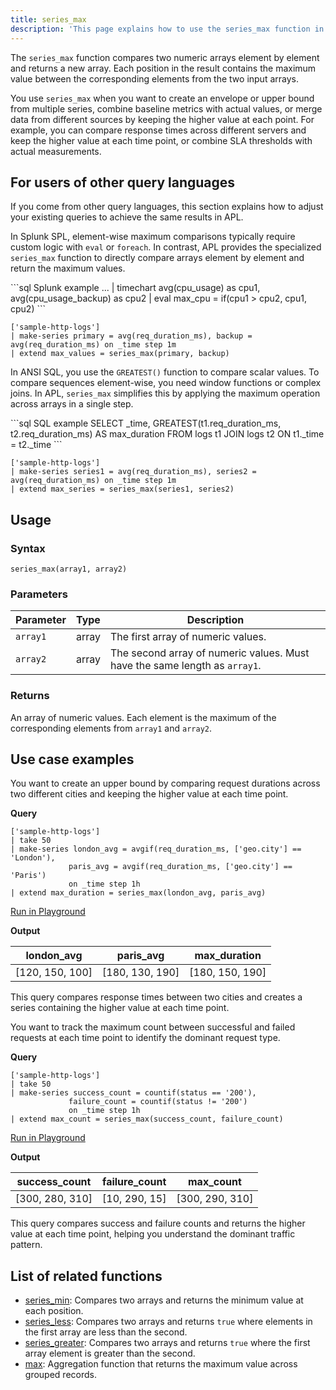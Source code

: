 ```yaml
---
title: series_max
description: 'This page explains how to use the series_max function in APL.'
---
```


The `series_max` function compares two numeric arrays element by element and returns a new array. Each position in the result contains the maximum value between the corresponding elements from the two input arrays.

You use `series_max` when you want to create an envelope or upper bound from multiple series, combine baseline metrics with actual values, or merge data from different sources by keeping the higher value at each point. For example, you can compare response times across different servers and keep the higher value at each time point, or combine SLA thresholds with actual measurements.

## For users of other query languages

If you come from other query languages, this section explains how to adjust your existing queries to achieve the same results in APL.

<AccordionGroup>
<Accordion title="Splunk SPL users">

In Splunk SPL, element-wise maximum comparisons typically require custom logic with `eval` or `foreach`. In contrast, APL provides the specialized `series_max` function to directly compare arrays element by element and return the maximum values.

<CodeGroup>
```sql Splunk example
... | timechart avg(cpu_usage) as cpu1, avg(cpu_usage_backup) as cpu2
| eval max_cpu = if(cpu1 > cpu2, cpu1, cpu2)
```

```kusto APL equivalent
['sample-http-logs']
| make-series primary = avg(req_duration_ms), backup = avg(req_duration_ms) on _time step 1m
| extend max_values = series_max(primary, backup)
```

</CodeGroup>

</Accordion>
<Accordion title="ANSI SQL users">

In ANSI SQL, you use the `GREATEST()` function to compare scalar values. To compare sequences element-wise, you need window functions or complex joins. In APL, `series_max` simplifies this by applying the maximum operation across arrays in a single step.

<CodeGroup>
```sql SQL example
SELECT _time,
       GREATEST(t1.req_duration_ms, t2.req_duration_ms) AS max_duration
FROM logs t1
JOIN logs t2
  ON t1._time = t2._time
```

```kusto APL equivalent
['sample-http-logs']
| make-series series1 = avg(req_duration_ms), series2 = avg(req_duration_ms) on _time step 1m
| extend max_series = series_max(series1, series2)
```

</CodeGroup>

</Accordion>
</AccordionGroup>

## Usage

### Syntax

```kusto
series_max(array1, array2)
```

### Parameters

| Parameter | Type  | Description                                                                |
| --------- | ----- | -------------------------------------------------------------------------- |
| `array1`  | array | The first array of numeric values.                                         |
| `array2`  | array | The second array of numeric values. Must have the same length as `array1`. |

### Returns

An array of numeric values. Each element is the maximum of the corresponding elements from `array1` and `array2`.

## Use case examples

<Tabs>
<Tab title="Log analysis">

You want to create an upper bound by comparing request durations across two different cities and keeping the higher value at each time point.

**Query**

```kusto
['sample-http-logs']
| take 50
| make-series london_avg = avgif(req_duration_ms, ['geo.city'] == 'London'),
             paris_avg = avgif(req_duration_ms, ['geo.city'] == 'Paris')
             on _time step 1h
| extend max_duration = series_max(london_avg, paris_avg)
```

[Run in Playground](https://play.axiom.co/axiom-play-qf1k/query?initForm=%7B%22apl%22%3A%22%5B'sample-http-logs'%5D%20%7C%20take%2050%20%7C%20make-series%20london_avg%20%3D%20avgif(req_duration_ms%2C%20%5B'geo.city'%5D%20%3D%3D%20'London')%2C%20paris_avg%20%3D%20avgif(req_duration_ms%2C%20%5B'geo.city'%5D%20%3D%3D%20'Paris')%20on%20_time%20step%201h%20%7C%20extend%20max_duration%20%3D%20series_max(london_avg%2C%20paris_avg)%22%7D)

**Output**

| london_avg      | paris_avg       | max_duration    |
| --------------- | --------------- | --------------- |
| [120, 150, 100] | [180, 130, 190] | [180, 150, 190] |

This query compares response times between two cities and creates a series containing the higher value at each time point.

</Tab>
<Tab title="Security logs">

You want to track the maximum count between successful and failed requests at each time point to identify the dominant request type.

**Query**

```kusto
['sample-http-logs']
| take 50
| make-series success_count = countif(status == '200'),
             failure_count = countif(status != '200')
             on _time step 1h
| extend max_count = series_max(success_count, failure_count)
```

[Run in Playground](https://play.axiom.co/axiom-play-qf1k/query?initForm=%7B%22apl%22%3A%22%5B'sample-http-logs'%5D%20%7C%20take%2050%20%7C%20make-series%20success_count%20%3D%20countif(status%20%3D%3D%20'200')%2C%20failure_count%20%3D%20countif(status%20!%3D%20'200')%20on%20_time%20step%201h%20%7C%20extend%20max_count%20%3D%20series_max(success_count%2C%20failure_count)%22%7D)

**Output**

| success_count  | failure_count | max_count      |
| -------------- | ------------- | -------------- |
| [300, 280, 310] | [10, 290, 15] | [300, 290, 310] |

This query compares success and failure counts and returns the higher value at each time point, helping you understand the dominant traffic pattern.

</Tab>
</Tabs>

## List of related functions

- [series_min](/apl/scalar-functions/time-series/series-min): Compares two arrays and returns the minimum value at each position.
- [series_less](/apl/scalar-functions/time-series/series-less): Compares two arrays and returns `true` where elements in the first array are less than the second.
- [series_greater](/apl/scalar-functions/time-series/series-greater): Compares two arrays and returns `true` where the first array element is greater than the second.
- [max](/apl/aggregation-function/max): Aggregation function that returns the maximum value across grouped records.
